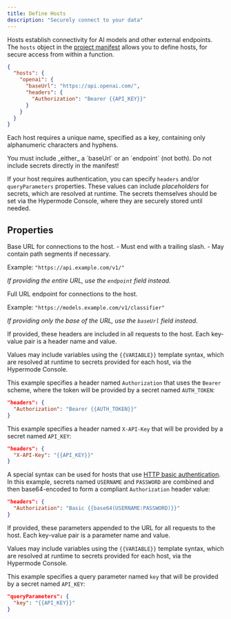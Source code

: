 ```yaml
---
title: Define Hosts
description: "Securely connect to your data"
---
```


Hosts establish connectivity for AI models and other external endpoints.
The `hosts` object in the [project manifest](/manifest) allows you to define hosts, for secure access from within a function.

```json hypermode.json
{
  "hosts": {
    "openai": {
      "baseUrl": "https://api.openai.com/",
      "headers": {
        "Authorization": "Bearer {{API_KEY}}"
      }
    }
  }
}
```

Each host requires a unique name, specified as a key, containing only alphanumeric characters and hyphens.

<Note>
You must include _either_ a `baseUrl` or an `endpoint` (not both).
</Note>

<Warning>
Do not include secrets directly in the manifest!

If your host requires authentication, you can specify `headers` and/or `queryParameters` properties.
These values can include _placeholders_ for secrets, which are resolved at runtime.
The secrets themselves should be set via the Hypermode Console, where they are securely stored until needed.
</Warning>

## Properties

<ResponseField name="baseUrl" type="string" required>
  Base URL for connections to the host.
  - Must end with a trailing slash.
  - May contain path segments if necessary.

  Example: `"https://api.example.com/v1/"`

  _If providing the entire URL, use the `endpoint` field instead._
</ResponseField>

<ResponseField name="endpoint" type="string" required>
  Full URL endpoint for connections to the host.

  Example: `"https://models.example.com/v1/classifier"`
  
  _If providing only the base of the URL, use the `baseUrl` field instead._
</ResponseField>

<ResponseField name="headers" type="object">
  If provided, these headers are included in all requests to the host.  Each key-value pair is a header name and value.

  Values may include variables using the `{{VARIABLE}}` template syntax, which are resolved at runtime to secrets
  provided for each host, via the Hypermode Console.

  <Accordion title="Examples">

  This example specifies a header named `Authorization` that uses the `Bearer` scheme, where the token will be provided by a secret named `AUTH_TOKEN`:
  ```json
  "headers": {
    "Authorization": "Bearer {{AUTH_TOKEN}}"
  }
  ```

  This example specifies a header named `X-API-Key` that will be provided by a secret named `API_KEY`:
  ```json
  "headers": {
    "X-API-Key": "{{API_KEY}}"
  }
  ```

  A special syntax can be used for hosts that use [HTTP basic authentication](https://en.wikipedia.org/wiki/Basic_access_authentication).
  In this example, secrets named `USERNAME` and `PASSWORD` are combined and then base64-encoded to form a compliant `Authorization` header value:
  ```json
  "headers": {
    "Authorization": "Basic {{base64(USERNAME:PASSWORD)}}"
  }
  ```

  </Accordion>
</ResponseField>

<ResponseField name="queryParameters" type="object">
  If provided, these parameters appended to the URL for all requests to the host.  Each key-value pair is a parameter name and value.

  Values may include variables using the `{{VARIABLE}}` template syntax, which are resolved at runtime to secrets
  provided for each host, via the Hypermode Console.

  <Accordion title="Example">

  This example specifies a query parameter named `key` that will be provided by a secret named `API_KEY`:
  ```json
  "queryParameters": {
    "key": "{{API_KEY}}"
  }
  ```

  </Accordion>
</ResponseField>
